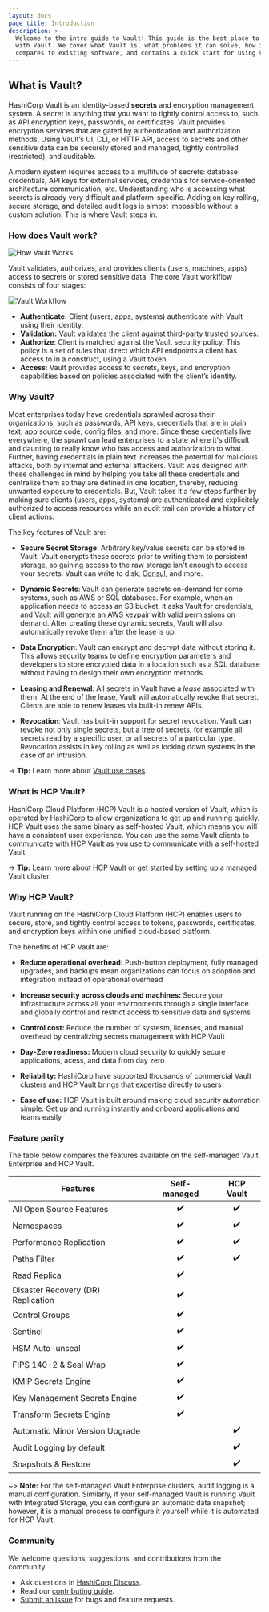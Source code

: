 ```yaml
---
layout: docs
page_title: Introduction
description: >-
  Welcome to the intro guide to Vault! This guide is the best place to start
  with Vault. We cover what Vault is, what problems it can solve, how it
  compares to existing software, and contains a quick start for using Vault.
---
```


## What is Vault?

HashiCorp Vault is an identity-based **secrets** and encryption management system. A secret is anything that you want to tightly control access to, such as API encryption keys, passwords, or certificates. Vault provides encryption services that are gated by authentication and authorization methods. Using Vault’s UI, CLI, or HTTP API, access to secrets and other sensitive data can be securely stored and managed, tightly controlled (restricted), and auditable.

A modern system requires access to a multitude of secrets: database credentials,
API keys for external services, credentials for service-oriented architecture
communication, etc. Understanding who is accessing what secrets is already very
difficult and platform-specific. Adding on key rolling, secure storage, and
detailed audit logs is almost impossible without a custom solution. This is
where Vault steps in.

### How does Vault work?

![How Vault Works](/img/how-vault-works.png)

Vault validates, authorizes, and provides clients (users, machines, apps) access to secrets or stored sensitive data. The core Vault worklflow consists of four stages:

![Vault Workflow](/img/vault-workflow-diagram1.png)

* **Authenticate:** Client (users, apps, systems) authenticate with Vault using their identity.
* **Validation:** Vault validates the client against third-party trusted sources.
* **Authorize**: Client is matched against the Vault security policy.  This policy is a set of rules that direct which API endpoints a client has access to in a construct, using a Vault token.
* **Access**: Vault provides access to secrets, keys, and encryption capabilities based on policies associated with the client’s identity.

### Why Vault?

Most enterprises today have credentials sprawled across their organizations, such as passwords, API keys, credentials that are in plain text, app source code, config files, and more. Since these credentials live everywhere, the sprawl can lead enterprises to a state where it's difficult and daunting to really know who has access and authorization to what. Further, having credentials in plain text increases the potential for malicious attacks, both by internal and external attackers. Vault was designed with these challenges in mind by helping you take all these credentials and centralize them so they are defined in one location, thereby, reducing unwanted exposure to credentials. But, Vault takes it a few steps further by making sure clients (users, apps, systems) are authenticated and explicitely authorized to access resources while an audit trail can provide a history of client actions.

The key features of Vault are:

- **Secure Secret Storage**: Arbitrary key/value secrets can be stored
  in Vault. Vault encrypts these secrets prior to writing them to persistent
  storage, so gaining access to the raw storage isn't enough to access
  your secrets. Vault can write to disk, [Consul](https://www.consul.io),
  and more.

- **Dynamic Secrets**: Vault can generate secrets on-demand for some
  systems, such as AWS or SQL databases. For example, when an application
  needs to access an S3 bucket, it asks Vault for credentials, and Vault
  will generate an AWS keypair with valid permissions on demand. After
  creating these dynamic secrets, Vault will also automatically revoke them
  after the lease is up.

- **Data Encryption**: Vault can encrypt and decrypt data without storing
  it. This allows security teams to define encryption parameters and
  developers to store encrypted data in a location such as a SQL database
  without having to design their own encryption methods.

- **Leasing and Renewal**: All secrets in Vault have a _lease_ associated
  with them. At the end of the lease, Vault will automatically revoke that
  secret. Clients are able to renew leases via built-in renew APIs.

- **Revocation**: Vault has built-in support for secret revocation. Vault
  can revoke not only single secrets, but a tree of secrets, for example
  all secrets read by a specific user, or all secrets of a particular type.
  Revocation assists in key rolling as well as locking down systems in the
  case of an intrusion.

-> **Tip:** Learn more about [Vault use cases](/docs/use-cases).

### What is HCP Vault?

HashiCorp Cloud Platform (HCP) Vault is a hosted version of Vault, which is operated by HashiCorp to allow organizations to get up and running quickly. HCP Vault uses the same binary as self-hosted Vault, which means you will have a consistent user experience. You can use the same Vault clients to communicate with HCP Vault as you use to communicate with a self-hosted Vault.

-> **Tip:** Learn more about [HCP Vault](https://cloud.hashicorp.com/docs/vault) or [get started](https://learn.hashicorp.com/collections/vault/cloud) by setting up a managed Vault cluster.

### Why HCP Vault?

Vault running on the HashiCorp Cloud Platform (HCP) enables users to secure, store, and tightly control access to tokens, passwords, certificates, and encryption keys within one unified cloud-based platform.

The benefits of HCP Vault are:

- **Reduce operational overhead:** Push-button deployment, fully managed
  upgrades, and backups mean organizations can focus on adoption and integration
  instead of operational overhead

- **Increase security across clouds and machines:** Secure your infrastructure
  across all your environments through a single interface and globally control
  and restrict access to sensitive data and systems

- **Control cost:** Reduce the number of systesm, licenses, and manual overhead
  by centralizing secrets management with HCP Vault

- **Day-Zero readiness:** Modern cloud security to quickly secure applications,
  acess, and data from day zero

- **Reliability:** HashiCorp have supported thousands of commercial Vault
  clusters and HCP Vault brings that expertise directly to users

- **Ease of use:** HCP Vault is built around making cloud security automation
  simple. Get up and running instantly and onboard applications and teams easily

### Feature parity

The table below compares the features available on the self-managed Vault
Enterprise and HCP Vault.

| Features                                      | Self-managed | HCP Vault       |
|-----------------------------------------------|:------------:|:---------------:|
| All Open Source Features                      | ✔️            | ✔️               |
| Namespaces                                    | ✔️            | ✔️               |
| Performance Replication                       | ✔️            | ✔️               |
| Paths Filter                                  | ✔️            | ✔️               |
| Read Replica                                  | ✔️            |                 |
| Disaster Recovery (DR) Replication            | ✔️            |                 |
| Control Groups                                | ✔️            |                 |
| Sentinel                                      | ✔️            |                 |
| HSM Auto-unseal                               | ✔️            |                 |
| FIPS 140-2 & Seal Wrap                        | ✔️            |                 |
| KMIP Secrets Engine                           | ✔️            |                 |
| Key Management Secrets Engine                 | ✔️            |                 |
| Transform Secrets Engine                      | ✔️            |                 |
| Automatic Minor Version Upgrade               |              | ✔️               |
| Audit Logging by default                      |              | ✔️               |
| Snapshots & Restore                           |              | ✔️               |

~> **Note:** For the self-managed Vault Enterprise clusters, audit logging is a
manual configuration. Similarly, if your self-managed Vault is running Vault
with Integrated Storage, you can configure an automatic data snapshot; however,
it is a manual process to configure it yourself while it is automated for HCP
Vault.


### Community

We welcome questions, suggestions, and contributions from the community.

* Ask questions in [HashiCorp Discuss](https://discuss.hashicorp.com/c/vault/30).
* Read our [contributing guide](https://github.com/hashicorp/tutorials/blob/main/CONTRIBUTING.md).
* [Submit an issue](https://github.com/hashicorp/vault/issues/new/choose) for bugs and feature requests.
